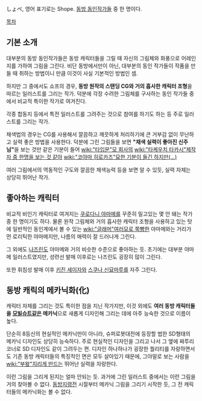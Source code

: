 しょぺ, 영어 표기로는 Shope. [[동방 동인작가들]] 중 한 명이다.

[[목차]]

== 기본 소개 ==

대부분의 동방 동인작가들은 동방 캐릭터들을 그릴 때 자신의 그림체와 화풍으로 어레인지를 가하여 그림을 그린다. 비단 동방에서만이 아닌, 대부분의 동인 작가들이 작품을 만들 때 취하는 방법이니 만큼 이것이 사실 기본적인 방법인 셈.

하지만 그 중에서도 쇼프의 경우, '''동방 원작의 스탠딩 CG와 거의 흡사한 캐릭터 조형'''을 따르는 일러스트를 그리는 작가. 덕분에 각장 수려한 그림체를 구사하는 동인 작가들 중에서 비교적 특이한 작가로 여겨진다.  

각종 합동지 등에서 특전 일러스트를 그려주는 것으로 참여를 하기도 하는 등 주로 일러스트를 그리는 작가.

채색법의 경우는 CG를 사용해서 깔끔하고 깨끗하게 처리하기에 큰 거부감 없이 무난하고 실력 좋은 방법을 사용한다. 덕분에 그린 그림들을 보면 '''"채색 실력이 좋아진 신주님"'''을 보는 것만 같은 기분이 들어 [[wiki:"타입문"모 회사]]의 [[wiki:"타케우치 타카시"제작자 중 한명을 보는 것 같아]] [[wiki:"코야마 히로카즈"묘한 기분이 들긴 하지만(...)]]

여러 그림에서의 역동적인 구도와 깔끔한 채색능력 등을 보면 알 수 있듯, 실력 자체는 상당히 뛰어난 작가.

== 좋아하는 캐릭터 ==

비교적 비인기 캐릭터로 여겨지는 [[쿠로다니 야마메]]를 꾸준히 밀고있는 몇 안 돼는 작가 중 한 명이기도 하다. 물론 원작 그림체와 거의 흡사한 캐릭터 조형을 사용하고 있는 탓에 일반적인 동인계에서 볼 수 있는 [[wiki:"글래머"여러모로 쭉빵한]] 야마메와는 거리가 먼 로리틱한 야마메지만, 나름의 매력이 잘 드러나게 그린다.

그 외에도 [[나즈린]]도 야마메와 거의 비슷한 수준으로 좋아하는 듯. 초기에는 대부분 야마메 일러스트였지만, 성련선 발매 이후로는 나즈린도 굉장히 많이 그린다.

또한 휘침성 발매 이후 [[키진 세이자]]와 [[스쿠나 신묘마루]]를 자주 그린다.

== 동방 캐릭의 메카닉화(化) ==

캐릭터 자체를 그리는 것도 특이한 점을 지닌 작가지만, 이것 외에도 '''여러 동방 캐릭터들을 [[모빌슈트]]같은 메카닉'''으로 새롭게 디자인해 그리는 데에 아주 능숙한 것으로 이름이 높다. 

단순히 8등신의 현실적인 메카닉만이 아니라, 슈퍼로봇대전에 등장할 법한 SD형태의 메카닉 디자인도 상당히 능숙하다. 주로 현실적인 디자인을 그리고 나서 그 옆에 짜투리 코너로 SD 디자인도 같이 그려두는 편. 디자인 하나하나가 굉장한 퀄리티를 자랑하면서도 기존 동방 캐릭터들의 특징적인 면은 모두 살아있기 때문에, 그야말로 보는 사람을 [[wiki:"부왘"지리게 만드는]] 뛰어난 실력을 자랑한다.

이런 그림을 그리게 된지는 얼마 안되는 듯. 과거에 그린 일러스트 중에서는 이런 그림을 거의 찾아볼 수 없다. [[동방지령전]] 시절부터 메카닉 그림을 그리기 시작한 듯, 그 전 캐릭터들의 메카닉화는 볼 수 없다.
